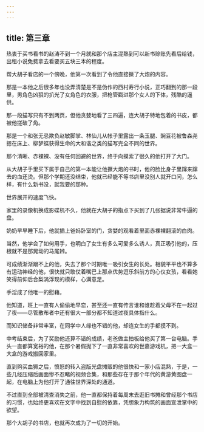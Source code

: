 ```yaml
---
---
---
```

title: 第三章
---




热衷于买书看书的赵涛不到一个月就和那个店主混熟到可以新书赊账先看后给钱，出租小说免费拿去看要买五块三本的程度。

帮大胡子看店的一个傍晚，他第一次看到了令他直接撅了大炮的内容。

那是一本他之后很多年也没弄清楚是不是伪作的西村寿行小说，正巧翻到的那一段里，男角色凶狠的扒光了女角色的衣服，把枪管戳进那个女人的下体，残酷的逼供。

那一段描写只有不到两页，但他贪婪地看了三四遍，连大胡子特地包着的书皮，都被他搓破了角。

那是一个和张无忌欺负赵敏脚掌、林仙儿从帐子里露出一条玉腿、豌豆花被鲁森尧摁在床上、柳梦蝶获得生命的大和谐之类的描写完全不同的世界。

那个清晰、赤裸裸、没有任何回避的世界，终于向摸索了很久的他打开了大门。

从大胡子手里买下属于自己的第一本能让他撅大炮的书时，他的脸比身子里蹿来蹿去的血还烫。但那个学期还没结束，他就已经能不等书店里没别人就开口问，怎么样，有什么新书没，就我要的那种。

世界展开的速度飞快。

家里的录像机换成影碟机不久，他就在大胡子的指点下买到了几张据说非常牛逼的盘。

奶奶早早睡下后，他就插上爸妈卧室的门，贪婪的观看着里面赤裸裸翻滚的白肉。

当然，他学会了如何用手，也明白了女生有多么可爱多么诱人，真正吸引他的，压根就不是那晃动的马尾辫。

可成绩渐渐跟不上的他，失去了那个时期唯一吸引女生的长处。相貌平平也不算多有运动神经的他，很快就只敢仗着嘴巴上那点优势逗乐斜前方的心仪女孩，看看她笑得前仰后合梨涡浮现的模样，心满意足。

手淫成了他唯一的慰藉。

他知道，班上一直有人偷偷地早恋，甚至还一直有传言谁和谁趁着父母不在一起过了夜——尽管散布者中还有很大一部分都不知道过夜具体指什么。

而知识储备非常丰富，在同学中人缘也不错的他，却连女生的手都摸不到。

中考结束后，为了奖励他还算不错的成绩，老爸做主拍板给他买了第一台电脑。手头一直都算宽裕的他，在那个暑假抛下了一直非常喜欢的世嘉游戏机，把一大盒一大盒的游戏搬回家里。

直到购买血狮之后，愤怒的转入盗版光盘摊贩的他很快和一家小店混熟，于是，一些几经压缩后画面惨不忍睹的视频合集，和那些存在于那个年代的黄游黄图盘一起，在电脑上为他打开了通往世界深处的通道。

不过直到全部被清查消失之前，他一直都保持着每周末去逛旧书摊和曾经那个书店的习惯，也始终更喜欢在文字中找到自慰的依靠，凭想象力构筑的画面宣泄掌中的欲望。

那个大胡子的书店，也就再次成为了一切的开始。